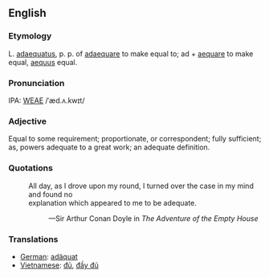 ==English==
===Etymology===
L. [[adaequatus]], p. p. of [[adaequare]] to make equal to; ad + [[aequare]] to make equal, [[aequus]] equal.

===Pronunciation===
IPA: [[WEAE]] /ˈæd.ʌ.kwɪt/

===Adjective===
Equal to some requirement; proportionate, or correspondent; fully sufficient; as, powers adequate to a great work; an adequate definition.

===Quotations===
:All day, as I drove upon my round, I turned over the case in my mind and found no
:explanation which appeared to me to be adequate.
::&mdash;Sir Arthur Conan Doyle in ''The Adventure of the Empty House''

===Translations===
*[[German]]: [[adäquat]]
*[[Vietnamese]]: [[đủ]], [[đầy đủ]]